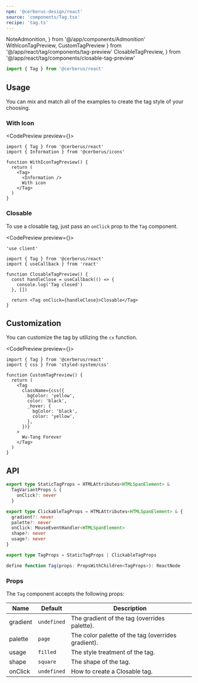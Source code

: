 ```yaml
---
npm: '@cerberus-design/react'
source: 'components/Tag.tsx'
recipe: 'tag.ts'
---
```


  NoteAdmonition,
} from '@/app/components/Admonition'
  WithIconTagPreview,
  CustomTagPreview
} from '@/app/react/tag/components/tag-preview'
  ClosableTagPreview,
} from '@/app/react/tag/components/closable-tag-preview'

```ts
import { Tag } from '@cerberus/react'
```

## Usage

You can mix and match all of the examples to create the tag style of your choosing.

<LivePlaygroundWithCode />

### With Icon

<CodePreview preview={<WithIconTagPreview />}>
```tsx title="tag.tsx"
import { Tag } from '@cerberus/react'
import { Information } from '@cerberus/icons'

function WithIconTagPreview() {
  return (
    <Tag>
      <Information />
      With icon
    </Tag>
  )
}
```
</CodePreview>

### Closable

To use a closable tag, just pass an `onClick` prop to the `Tag` component.

<CodePreview preview={<ClosableTagPreview />}>
```tsx title="tag.tsx" {11}
'use client'

import { Tag } from '@cerberus/react'
import { useCallback } from 'react'

function ClosableTagPreview() {
  const handleClose = useCallback(() => {
    console.log('Tag closed')
  }, [])

  return <Tag onClick={handleClose}>Closable</Tag>
}
```
</CodePreview>

## Customization

You can customize the tag by utilizing the `cx` function.

<CodePreview preview={<CustomTagPreview />}>
```tsx title="tag.tsx"
import { Tag } from '@cerberus/react'
import { css } from 'styled-system/css'

function CustomTagPreview() {
  return (
    <Tag
      className={css({
        bgColor: 'yellow',
        color: 'black',
        _hover: {
          bgColor: 'black',
          color: 'yellow',
        },
      })}
    >
      Wu-Tang Forever
    </Tag>
  )
}
```
</CodePreview>

## API

```ts showLineNumbers=false
export type StaticTagProps = HTMLAttributes<HTMLSpanElement> &
  TagVariantProps & {
    onClick?: never
  }

export type ClickableTagProps = HTMLAttributes<HTMLSpanElement> & {
  gradient?: never
  palette?: never
  onClick: MouseEventHandler<HTMLSpanElement>
  shape?: never
  usage?: never
}

export type TagProps = StaticTagProps | ClickableTagProps

define function Tag(props: PropsWithChildren<TagProps>): ReactNode
````

<NoteAdmonition description="Combining palette and gradient will yield to either only a palette or gradient Tag (i.e. they override each other)." />

### Props

The `Tag` component accepts the following props:

| Name     | Default | Description                            |
| -------- | ------- | -------------------------------------- |
| gradient | `undefined` | The gradient of the tag (overrides palette).           |
| palette  | `page`   | The color palette of the tag (overrides gradient). |
| usage    | `filled`    | The style treatment of the tag.    |
| shape    | `square`    | The shape of the tag.              |
| onClick  | `undefined` | How to create a Closable tag.         |
